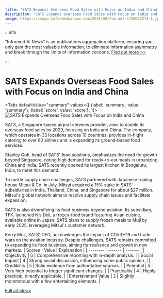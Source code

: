 ```yaml
---
title: "SATS Expands Overseas Food Sales with Focus on India and China"
description: "SATS Expands Overseas Food Sales with Focus on India and China"
image: https://image.informedainews.com/2024/09/Foo-aAz-1726062273-1.jpg
---
```



:::info

"Informed AI News" is an publications aggregation platform, ensuring you only gain the most valuable information, to eliminate information asymmetry and break through the limits of information cocoons.  [Find out more >>](/)

:::

# SATS Expands Overseas Food Sales with Focus on India and China


<Tabs
	defaultValue="summary"
	values={[
	{label: 'summary', value: 'summary'},
	{label: 'score', value: 'score'},
]}>
<TabItem value="summary">
<img
  src="https://image.informedainews.com/2024/09/Foo-aAz-1726062273-1.jpg"
  alt="SATS Expands Overseas Food Sales with Focus on India and China"
/>



SATS, a Singapore-based airport services provider, aims to double its overseas food sales by 2029, focusing on India and China. The company, which operates in 33 locations across 10 countries, provides in-flight catering to over 60 airlines and is expanding its ground-based food services.

Stanley Goh, head of SATS' food solutions, emphasizes the need for growth beyond Singapore, noting high demand for ready-to-eat meals in urbanizing China and India. SATS recently opened its largest kitchen in Bengaluru, India, to meet this demand.

To tackle supply chain challenges, SATS partnered with Japanese trading house Mitsui & Co. in July. Mitsui acquired a 15% stake in SATS' subsidiaries in India, Thailand, China, and Singapore for about $27 million. Mitsui's global network aims to resolve supply chain issues and facilitate expansion.

SATS is also diversifying its food business beyond aviation. Its subsidiary, TFK, launched N’s Deli, a frozen-food brand featuring Asian cuisine, available online in Japan. SATS plans to supply frozen meals to Muji by early 2025, leveraging Mitsui's customer network.

Kerry Mok, SATS' CEO, acknowledges the impact of COVID-19 and trade wars on the aviation industry. Despite challenges, SATS remains committed to expanding its food business, aiming for resilience and growth in new markets.
</TabItem>
<TabItem value="score">
	| Scores     | Value   | Explanation |
	| -------- | ------- | ------- |
	| Objectivity  | 6    | Comprehensive reporting with in-depth analysis.    |
	| Social Impact | 4     | Strong social discussion, influencing some public opinion.    |
	| Credibility    | 5    | Solid evidence from authoritative sources.    |
	| Potential    | 5    | Very high potential to trigger significant changes.    |
	| Practicality    | 4    | Highly practical, directly applicable.    |
	| Entertainment Value    | 2    | Slightly monotonous with a few entertaining elements.    |
</TabItem>
</Tabs>

[Full article>>](https://asia.nikkei.com/Business/Food-Beverage/Singapore-s-SATS-eyes-India-China-to-double-overseas-food-sales)
